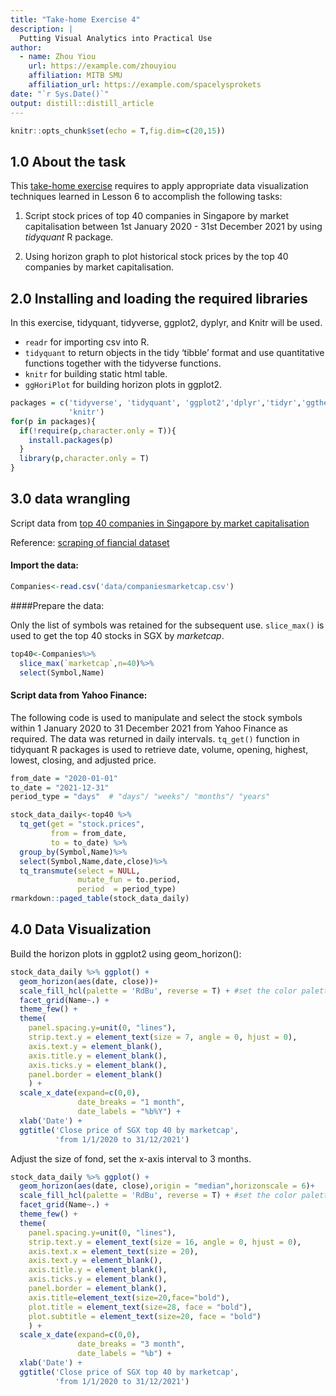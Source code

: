 ```yaml
---
title: "Take-home Exercise 4"
description: |
  Putting Visual Analytics into Practical Use
author:
  - name: Zhou Yiou 
    url: https://example.com/zhouyiou
    affiliation: MITB SMU
    affiliation_url: https://example.com/spacelysprokets
date: "`r Sys.Date()`"
output: distill::distill_article
---
```


```r
knitr::opts_chunk$set(echo = T,fig.dim=c(20,15))
```

##  1.0 About the task

This [take-home exercise](https://isss608-ay2021-22t2.netlify.app/th_ex/th_ex04) requires to apply appropriate data visualization techniques learned in Lesson 6 to accomplish the following tasks:

1. Script stock prices of top 40 companies in Singapore by market capitalisation between 1st January 2020 - 31st December 2021 by using *tidyquant* R package.

2. Using horizon graph to plot historical stock prices by the top 40 companies by market capitalisation.


##  2.0 Installing and loading the required libraries

In this exercise, tidyquant, tidyverse, ggplot2, dyplyr, and Knitr will be used.

  + `readr` for importing csv into R.
  + `tidyquant` to return objects in the tidy ‘tibble’ format and use quantitative functions together with the tidyverse functions.
  + `knitr` for building static html table.
  + `ggHoriPlot` for building horizon plots in ggplot2.

```r
packages = c('tidyverse', 'tidyquant', 'ggplot2','dplyr','tidyr','ggthemes','ggHoriPlot',
             'knitr')
for(p in packages){
  if(!require(p,character.only = T)){
    install.packages(p)
  }
  library(p,character.only = T)
}
```

##  3.0 data wrangling

Script data from [top 40 companies in Singapore by market capitalisation](https://companiesmarketcap.com/singapore/largest-companies-in-singapore-by-market-cap/)
  
Reference: [scraping of fiancial dataset](https://giniceseah.netlify.app/posts/2021-06-18-scraping-of-financial-dataset/#tidyquant-package)

#### Import the data:

```r
Companies<-read.csv('data/companiesmarketcap.csv')
```

####Prepare the data:

Only the list of symbols was retained for the subsequent use. `slice_max()` is used to get the top 40 stocks in SGX by *marketcap*.

```r
top40<-Companies%>%
  slice_max(`marketcap`,n=40)%>%
  select(Symbol,Name)
```
#### Script data from Yahoo Finance:

The following code is used to manipulate and select the stock symbols within 1 January 2020 to 31 December 2021  from Yahoo Finance as required. The data was returned in daily intervals. 
`tq_get()` function in tidyquant R packages is used to retrieve date, volume, opening, highest, lowest, closing, and adjusted price.

```r
from_date = "2020-01-01"
to_date = "2021-12-31"
period_type = "days"  # "days"/ "weeks"/ "months"/ "years"

stock_data_daily<-top40 %>%  
  tq_get(get = "stock.prices",
         from = from_date,
         to = to_date) %>%
  group_by(Symbol,Name)%>%
  select(Symbol,Name,date,close)%>%
  tq_transmute(select = NULL, 
               mutate_fun = to.period, 
               period  = period_type)
rmarkdown::paged_table(stock_data_daily)
```

## 4.0 Data Visualization

Build the horizon plots in ggplot2 using geom_horizon():

```r
stock_data_daily %>% ggplot() +
  geom_horizon(aes(date, close))+
  scale_fill_hcl(palette = 'RdBu', reverse = T) + #set the color palette
  facet_grid(Name~.) +
  theme_few() +
  theme(
    panel.spacing.y=unit(0, "lines"),
    strip.text.y = element_text(size = 7, angle = 0, hjust = 0),
    axis.text.y = element_blank(),
    axis.title.y = element_blank(),
    axis.ticks.y = element_blank(),
    panel.border = element_blank()
    ) +
  scale_x_date(expand=c(0,0), 
               date_breaks = "1 month", 
               date_labels = "%b%Y") +
  xlab('Date') +
  ggtitle('Close price of SGX top 40 by marketcap', 
          'from 1/1/2020 to 31/12/2021')
```

Adjust the size of fond, set the x-axis interval to 3 months. 

```r
stock_data_daily %>% ggplot() +
  geom_horizon(aes(date, close),origin = "median",horizonscale = 6)+
  scale_fill_hcl(palette = 'RdBu', reverse = T) + #set the color palette
  facet_grid(Name~.) +
  theme_few() +
  theme(
    panel.spacing.y=unit(0, "lines"),
    strip.text.y = element_text(size = 16, angle = 0, hjust = 0),
    axis.text.x = element_text(size = 20),
    axis.text.y = element_blank(),
    axis.title.y = element_blank(),
    axis.ticks.y = element_blank(),
    panel.border = element_blank(), 
    axis.title=element_text(size=20,face="bold"),
    plot.title = element_text(size=28, face = "bold"),
    plot.subtitle = element_text(size=20, face = "bold")
    ) +
  scale_x_date(expand=c(0,0), 
               date_breaks = "3 month", 
               date_labels = "%b") +
  xlab('Date') +
  ggtitle('Close price of SGX top 40 by marketcap', 
          'from 1/1/2020 to 31/12/2021')
```

